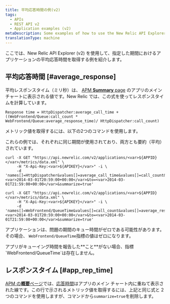 ```yaml
---
title: 平均応答時間の例(v2)
tags:
  - APIs
  - REST API v2
  - Application examples (v2)
metaDescription: Some examples of how to use the New Relic API Explorer (v2) to get your app's average application response time.
translationType: machine
---
```


ここでは、New Relic API Explorer (v2) を使用して、指定した期間におけるアプリケーションの平均応答時間を取得する例を紹介します。

## 平均応答時間 [#average_response]

平均レスポンスタイム（ミリ秒）は、 [APM **Summary** page](/docs/applications-menu/applications-overview) のアプリのメインチャートに表示される値です。New Relic では、この式を使ってレスポンスタイムを計算しています。

```
Response time = HttpDispatcher:average_call_time + ((WebFrontend/Queue:call_count * WebFrontend/Queue:average_response_time)/ HttpDispatcher:call_count)
```

メトリック値を取得するには、以下の2つのコマンドを使用します。

これらの例では、それぞれに同じ期間が使用されており、両方とも要約（平均）されています。

```
curl -X GET "https://api.newrelic.com/v2/applications/<var>${APPID}</var>/metrics/data.xml" \
     -H "X-Api-Key:<var>${APIKEY}</var>" -i \
     -d 'names[]=HttpDispatcher&values[]=average_call_time&values[]=call_count&from=<var>2014-03-01T20:59:00+00:00</var>&to=<var>2014-03-01T21:59:00+00:00</var>&summarize=true'
```

```
curl -X GET "https://api.newrelic.com/v2/applications/<var>${APPID}</var>/metrics/data.xml" \
     -H "X-Api-Key:<var>${APIKEY}</var>" -i \
     -d 'names[]=WebFrontend/QueueTime&values[]=call_count&values[]=average_response_time&from=<var>2014-03-01T20:59:00+00:00</var>&to=<var>2014-03-01T21:59:00+00:00</var>&summarize=true'
```

アプリケーションは、問題の期間のキュー時間がゼロである可能性があります。その場合、 `WebFrontend/QueueTime`指標の値はゼロになります。

<Callout variant="tip">
  アプリがキューイング時間を報告した**こと**がない場合、指標`WebFrontend/QueueTime`は存在しません。
</Callout>

## レスポンスタイム [#app_rep_time]

[APM の**概要**ページ](/docs/applications-menu/applications-overview)では、[応答時間](/docs/data-analysis/user-interface-functions/view-your-data/response-time)はアプリのメイン チャート内に重ねて表示された線です。この行で示されるメトリック値を取得するには、上記と同じ式と 2 つのコマンドを使用しますが、コマンドから`summarize=true`を削除します。
